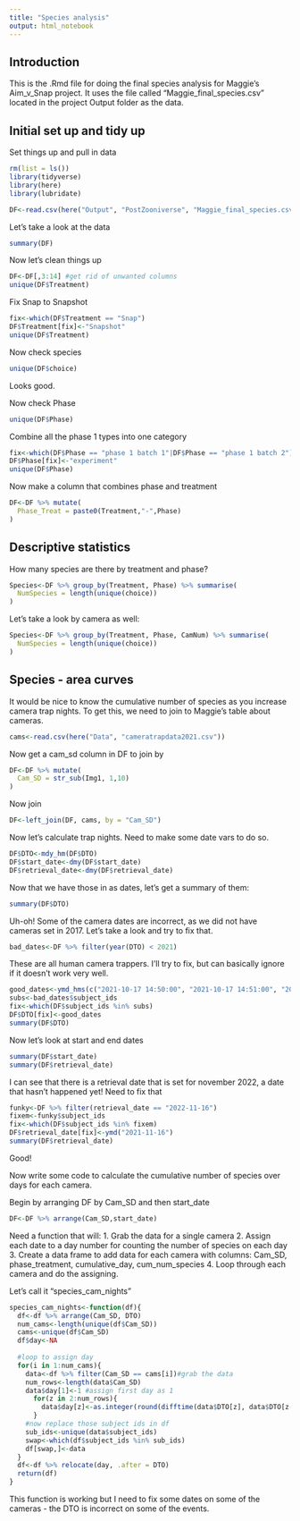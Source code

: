 ```yaml
---
title: "Species analysis"
output: html_notebook
---
```


## Introduction
This is the .Rmd file for doing the final species analysis for Maggie's Aim_v_Snap project. It uses the file called "Maggie_final_species.csv" located in the project Output folder as the data.

## Initial set up and tidy up
Set things up and pull in data
```r
rm(list = ls())
library(tidyverse)
library(here)
library(lubridate)

DF<-read.csv(here("Output", "PostZooniverse", "Maggie_final_species.csv"))
```

Let's take a look at the data
```r
summary(DF)
```
Now let's clean things up

```r
DF<-DF[,3:14] #get rid of unwanted columns
unique(DF$Treatment)
```
Fix Snap to Snapshot

```r
fix<-which(DF$Treatment == "Snap")
DF$Treatment[fix]<-"Snapshot"
unique(DF$Treatment)
```
Now check species
```r
unique(DF$choice)
```
Looks good.

Now check Phase
```r
unique(DF$Phase)
```
Combine all the phase 1 types into one category

```r
fix<-which(DF$Phase == "phase 1 batch 1"|DF$Phase == "phase 1 batch 2")
DF$Phase[fix]<-"experiment"
unique(DF$Phase)
```
Now make a column that combines phase and treatment
```r
DF<-DF %>% mutate(
  Phase_Treat = paste0(Treatment,"-",Phase)
)
```

## Descriptive statistics

How many species are there by treatment and phase?

```r
Species<-DF %>% group_by(Treatment, Phase) %>% summarise(
  NumSpecies = length(unique(choice))
)
```
Let's take a look by camera as well:
```r
Species<-DF %>% group_by(Treatment, Phase, CamNum) %>% summarise(
  NumSpecies = length(unique(choice))
)
```

## Species - area curves

It would be nice to know the cumulative number of species as you increase camera trap nights. To get this, we need to join to Maggie's table about cameras.
```r
cams<-read.csv(here("Data", "cameratrapdata2021.csv"))
```
Now get a cam_sd column in DF to join by

```r
DF<-DF %>% mutate(
  Cam_SD = str_sub(Img1, 1,10)
)
```

Now join
```r
DF<-left_join(DF, cams, by = "Cam_SD")
```
Now let's calculate trap nights. Need to make some date vars to do so.

```r
DF$DTO<-mdy_hm(DF$DTO)
DF$start_date<-dmy(DF$start_date)
DF$retrieval_date<-dmy(DF$retrieval_date)
```

Now that we have those in as dates, let's get a summary of them:

```r
summary(DF$DTO)
```
Uh-oh! Some of the camera dates are incorrect, as we did not have cameras set in 2017. Let's take a look and try to fix that.

```r
bad_dates<-DF %>% filter(year(DTO) < 2021)
```
These are all human camera trappers. I'll try to fix, but can basically ignore if it doesn't work very well.

```r
good_dates<-ymd_hms(c("2021-10-17 14:50:00", "2021-10-17 14:51:00", "2021-10-04 16:23:00"))
subs<-bad_dates$subject_ids
fix<-which(DF$subject_ids %in% subs)
DF$DTO[fix]<-good_dates
summary(DF$DTO)
```
Now let's look at start and end dates
```r
summary(DF$start_date)
summary(DF$retrieval_date)
```
I can see that there is a retrieval date that is set for november 2022, a date that hasn't happened yet!  Need to fix that

```r
funky<-DF %>% filter(retrieval_date == "2022-11-16")
fixem<-funky$subject_ids
fix<-which(DF$subject_ids %in% fixem)
DF$retrieval_date[fix]<-ymd("2021-11-16")
summary(DF$retrieval_date)
```
Good!



Now write some code to calculate the cumulative number of species over days for each camera.

Begin by arranging DF by Cam_SD and then start_date
```r
DF<-DF %>% arrange(Cam_SD,start_date)
```

Need a function that will:
1. Grab the data for a single camera
2. Assign each date to a day number for counting the number of species on each day
3. Create a data frame to add data for each camera with columns: Cam_SD, phase_treatment, cumulative_day, cum_num_species
4. Loop through each camera and do the assigning.

Let's call it "species_cam_nights"

```r
species_cam_nights<-function(df){
  df<-df %>% arrange(Cam_SD, DTO)
  num_cams<-length(unique(df$Cam_SD))
  cams<-unique(df$Cam_SD)
  df$day<-NA
  
  #loop to assign day
  for(i in 1:num_cams){
    data<-df %>% filter(Cam_SD == cams[i])#grab the data
    num_rows<-length(data$Cam_SD)
    data$day[1]<-1 #assign first day as 1
      for(z in 2:num_rows){
        data$day[z]<-as.integer(round(difftime(data$DTO[z], data$DTO[z-1], units = "days")))
      }
    #now replace those subject ids in df
    sub_ids<-unique(data$subject_ids)
    swap<-which(df$subject_ids %in% sub_ids)
    df[swap,]<-data
  }
  df<-df %>% relocate(day, .after = DTO)
  return(df)
}
```

This function is working but I need to fix some dates on some of the cameras - the DTO is incorrect on some of the events.
